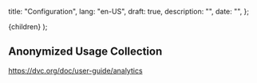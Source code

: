   title: "Configuration",
  lang: "en-US",
  draft: true,
  description: "",
  date: "",
};

  <DocsLayout meta={meta}>{children}</DocsLayout>
);

## Anonymized Usage Collection

https://dvc.org/doc/user-guide/analytics
